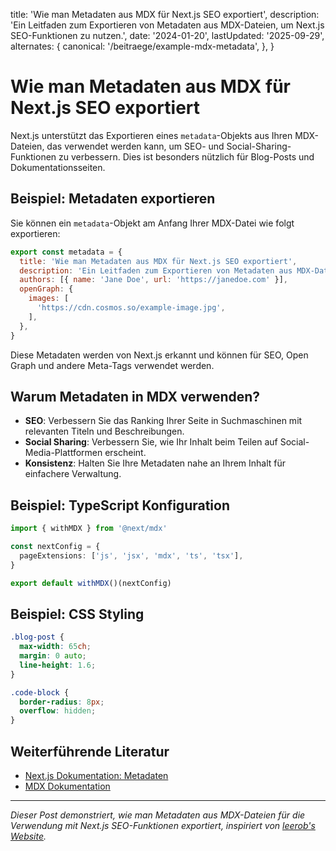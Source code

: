   title: 'Wie man Metadaten aus MDX für Next.js SEO exportiert',
  description:
    'Ein Leitfaden zum Exportieren von Metadaten aus MDX-Dateien, um Next.js SEO-Funktionen zu nutzen.',
  date: '2024-01-20',
  lastUpdated: '2025-09-29',
  alternates: {
    canonical: '/beitraege/example-mdx-metadata',
  },
}

# Wie man Metadaten aus MDX für Next.js SEO exportiert

<BlogDateDisplay date="2024-01-20" lastUpdated="2025-09-29" className="mb-6" />

Next.js unterstützt das Exportieren eines `metadata`-Objekts aus Ihren MDX-Dateien, das verwendet werden kann, um SEO- und Social-Sharing-Funktionen zu verbessern. Dies ist besonders nützlich für Blog-Posts und Dokumentationsseiten.

## Beispiel: Metadaten exportieren

Sie können ein `metadata`-Objekt am Anfang Ihrer MDX-Datei wie folgt exportieren:

```javascript:app/beitraege/example-mdx-metadata/metadata.js
export const metadata = {
  title: 'Wie man Metadaten aus MDX für Next.js SEO exportiert',
  description: 'Ein Leitfaden zum Exportieren von Metadaten aus MDX-Dateien, um Next.js SEO-Funktionen zu nutzen.',
  authors: [{ name: 'Jane Doe', url: 'https://janedoe.com' }],
  openGraph: {
    images: [
      'https://cdn.cosmos.so/example-image.jpg',
    ],
  },
}
```

Diese Metadaten werden von Next.js erkannt und können für SEO, Open Graph und andere Meta-Tags verwendet werden.

## Warum Metadaten in MDX verwenden?

- **SEO**: Verbessern Sie das Ranking Ihrer Seite in Suchmaschinen mit relevanten Titeln und Beschreibungen.
- **Social Sharing**: Verbessern Sie, wie Ihr Inhalt beim Teilen auf Social-Media-Plattformen erscheint.
- **Konsistenz**: Halten Sie Ihre Metadaten nahe an Ihrem Inhalt für einfachere Verwaltung.

## Beispiel: TypeScript Konfiguration

```typescript:next.config.ts
import { withMDX } from '@next/mdx'

const nextConfig = {
  pageExtensions: ['js', 'jsx', 'mdx', 'ts', 'tsx'],
}

export default withMDX()(nextConfig)
```

## Beispiel: CSS Styling

```css:styles/beitraege.css
.blog-post {
  max-width: 65ch;
  margin: 0 auto;
  line-height: 1.6;
}

.code-block {
  border-radius: 8px;
  overflow: hidden;
}
```

## Weiterführende Literatur

- [Next.js Dokumentation: Metadaten](https://nextjs.org/docs/app/building-your-application/optimizing/metadata)
- [MDX Dokumentation](https://mdxjs.com/)

---

_Dieser Post demonstriert, wie man Metadaten aus MDX-Dateien für die Verwendung mit Next.js SEO-Funktionen exportiert, inspiriert von [leerob's Website](https://github.com/leerob/site/blob/main/app/n/product-engineers/page.mdx)._
